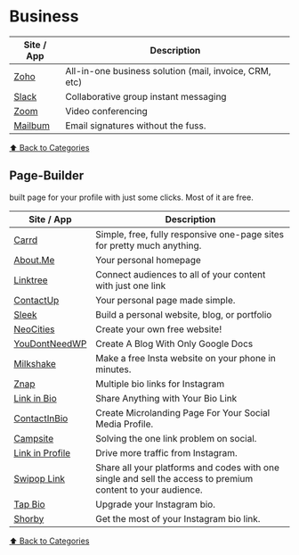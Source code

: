 # Business

| Site / App                     | Description                                            |
| ------------------------------ | ------------------------------------------------------ |
| [Zoho](https://zoho.com)       | All-in-one business solution (mail, invoice, CRM, etc) |
| [Slack](https://slack.com)     | Collaborative group instant messaging                  |
| [Zoom](https://zoom.us)        | Video conferencing                                     |
| [Mailbum](https://mailbum.io/) | Email signatures without the fuss.                     |

[⬆️ Back to Categories](/bookmarks/categories)

## Page-Builder

built page for your profile with just some clicks. Most of it are free.

| Site / App                                      | Description                                                                                                 |
| ----------------------------------------------- | ----------------------------------------------------------------------------------------------------------- |
| [Carrd](https://carrd.co/)                      | Simple, free, fully responsive one-page sites for pretty much anything.                                     |
| [About.Me](https://about.me/)                   | Your personal homepage                                                                                      |
| [Linktree](https://linktr.ee/)                  | Connect audiences to all of your content with just one link                                                 |
| [ContactUp](https://contactup.io/)              | Your personal page made simple.                                                                             |
| [Sleek](https://sleek.page/)                    | Build a personal website, blog, or portfolio                                                                |
| [NeoCities](https://neocities.org/)             | Create your own free website!                                                                               |
| [YouDontNeedWP](https://www.youdontneedwp.com/) | Create A Blog With Only Google Docs                                                                         |
| [Milkshake](https://milkshake.app)              | Make a free Insta website on your phone in minutes.                                                         |
| [Znap](https://www.znaplink.com/)               | Multiple bio links for Instagram                                                                            |
| [Link in Bio](https://bio.fm)                   | Share Anything with Your Bio Link                                                                           |
| [ContactInBio](https://www.contactinbio.com)    | Create Microlanding Page For Your Social Media Profile.                                                     |
| [Campsite](https://campsite.bio)                | Solving the one link problem on social.                                                                     |
| [Link in Profile](https://linkinprofile.com)    | Drive more traffic from Instagram.                                                                          |
| [Swipop Link](https://swipop.co)                | Share all your platforms and codes with one single and sell the access to premium content to your audience. |
| [Tap Bio](https://tap.bio/@tap.bio)             | Upgrade your Instagram bio.                                                                                 |
| [Shorby](https://shorby.com/instagram/)         | Get the most of your Instagram bio link.                                                                    |

[⬆️ Back to Categories](/bookmarks/categories)
